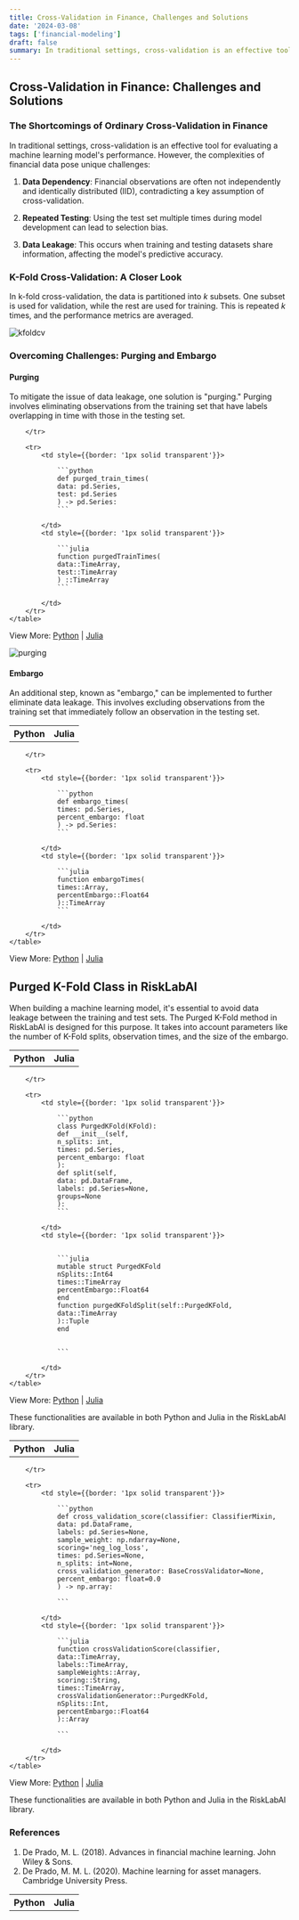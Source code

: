 ```yaml
---
title: Cross-Validation in Finance, Challenges and Solutions
date: '2024-03-08'
tags: ['financial-modeling']
draft: false
summary: In traditional settings, cross-validation is an effective tool for evaluating a machine learning model's performance. However, the complexities of financial data pose unique challenges.
---
```


## Cross-Validation in Finance: Challenges and Solutions

### The Shortcomings of Ordinary Cross-Validation in Finance

In traditional settings, cross-validation is an effective tool for evaluating a machine learning model's performance. However, the complexities of financial data pose unique challenges:

1. **Data Dependency**: Financial observations are often not independently and identically distributed (IID), contradicting a key assumption of cross-validation.
  
2. **Repeated Testing**: Using the test set multiple times during model development can lead to selection bias.

3. **Data Leakage**: This occurs when training and testing datasets share information, affecting the model's predictive accuracy.

### K-Fold Cross-Validation: A Closer Look

In k-fold cross-validation, the data is partitioned into $k$ subsets. One subset is used for validation, while the rest are used for training. This is repeated $k$ times, and the performance metrics are averaged.

![kfoldcv](/static/Figs/financial-modeling/kFoldCV.png)

### Overcoming Challenges: Purging and Embargo

#### Purging

To mitigate the issue of data leakage, one solution is "purging." Purging involves eliminating observations from the training set that have labels overlapping in time with those in the testing set.

<div style={{display: 'flex', justifyContent: 'center'}}>
    <table style={{tableLayout: 'fixed', width: '90%'}}>
        <tr>
            <th style={{width: '50%', textAlign: 'center', color: 'darkgoldenrod', fontFamily:'sans-serif', fontSize: '1.25rem',}}>Python</th>
            <th style={{width: '50%', textAlign: 'center', color: 'rebeccapurple', fontFamily:'sans-serif', fontSize: '1.25rem', }}>Julia</th>

        </tr>

        <tr>
            <td style={{border: '1px solid transparent'}}>

                ```python
                def purged_train_times(
                data: pd.Series,
                test: pd.Series
                ) -> pd.Series:
                ```

            </td>
            <td style={{border: '1px solid transparent'}}>

                ```julia
                function purgedTrainTimes(
                data::TimeArray,
                test::TimeArray
                ) ::TimeArray
                ```

            </td>
        </tr>
    </table>
</div>

View More: [Python](https://www.github.com/risklabai/RiskLabAI.py) | [Julia](https://www.github.com/risklabai/RiskLabAI.jl)

![purging](/static/Figs/financial-modeling/Purging.png)

#### Embargo

An additional step, known as "embargo," can be implemented to further eliminate data leakage. This involves excluding observations from the training set that immediately follow an observation in the testing set.

<div style={{display: 'flex', justifyContent: 'center'}}>
    <table style={{tableLayout: 'fixed', width: '90%'}}>
        <tr>
            <th style={{width: '50%', textAlign: 'center', color: 'darkgoldenrod', fontFamily:'sans-serif', fontSize: '1.25rem',}}>Python</th>
            <th style={{width: '50%', textAlign: 'center', color: 'rebeccapurple', fontFamily:'sans-serif', fontSize: '1.25rem', }}>Julia</th>

        </tr>

        <tr>
            <td style={{border: '1px solid transparent'}}>

                ```python
                def embargo_times(
                times: pd.Series,
                percent_embargo: float
                ) -> pd.Series:
                ```

            </td>
            <td style={{border: '1px solid transparent'}}>

                ```julia
                function embargoTimes(
                times::Array,
                percentEmbargo::Float64
                )::TimeArray
                ```

            </td>
        </tr>
    </table>
</div>

View More: [Python](https://www.github.com/risklabai/RiskLabAI.py) | [Julia](https://www.github.com/risklabai/RiskLabAI.jl)

## Purged K-Fold Class in RiskLabAI

When building a machine learning model, it's essential to avoid data leakage between the training and test sets. The Purged K-Fold method in RiskLabAI is designed for this purpose. It takes into account parameters like the number of K-Fold splits, observation times, and the size of the embargo.

<div style={{display: 'flex', justifyContent: 'center'}}>
    <table style={{tableLayout: 'fixed', width: '90%'}}>
        <tr>
            <th style={{width: '50%', textAlign: 'center', color: 'darkgoldenrod', fontFamily:'sans-serif', fontSize: '1.25rem',}}>Python</th>
            <th style={{width: '50%', textAlign: 'center', color: 'rebeccapurple', fontFamily:'sans-serif', fontSize: '1.25rem', }}>Julia</th>

        </tr>

        <tr>
            <td style={{border: '1px solid transparent'}}>

                ```python
                class PurgedKFold(KFold):
                def __init__(self,
                n_splits: int,
                times: pd.Series,
                percent_embargo: float
                ):
                def split(self,
                data: pd.DataFrame,
                labels: pd.Series=None,
                groups=None
                ):
                ```

            </td>
            <td style={{border: '1px solid transparent'}}>


                ```julia
                mutable struct PurgedKFold
                nSplits::Int64
                times::TimeArray
                percentEmbargo::Float64
                end
                function purgedKFoldSplit(self::PurgedKFold,
                data::TimeArray
                )::Tuple
                end


                ```

            </td>
        </tr>
    </table>
</div>

View More: [Python](https://www.github.com/risklabai/RiskLabAI.py) | [Julia](https://www.github.com/risklabai/RiskLabAI.jl)

These functionalities are available in both Python and Julia in the RiskLabAI library.

<div style={{display: 'flex', justifyContent: 'center'}}>
    <table style={{tableLayout: 'fixed', width: '90%'}}>
        <tr>
            <th style={{width: '50%', textAlign: 'center', color: 'darkgoldenrod', fontFamily:'sans-serif', fontSize: '1.25rem',}}>Python</th>
            <th style={{width: '50%', textAlign: 'center', color: 'rebeccapurple', fontFamily:'sans-serif', fontSize: '1.25rem', }}>Julia</th>

        </tr>

        <tr>
            <td style={{border: '1px solid transparent'}}>

                ```python
                def cross_validation_score(classifier: ClassifierMixin,
                data: pd.DataFrame,
                labels: pd.Series=None,
                sample_weight: np.ndarray=None,
                scoring='neg_log_loss',
                times: pd.Series=None,
                n_splits: int=None,
                cross_validation_generator: BaseCrossValidator=None,
                percent_embargo: float=0.0
                ) -> np.array:

                ```

            </td>
            <td style={{border: '1px solid transparent'}}>

                ```julia
                function crossValidationScore(classifier,
                data::TimeArray,
                labels::TimeArray,
                sampleWeights::Array,
                scoring::String,
                times::TimeArray,
                crossValidationGenerator::PurgedKFold,
                nSplits::Int,
                percentEmbargo::Float64
                )::Array

                ```

            </td>
        </tr>
    </table>
</div>

View More: [Python](https://www.github.com/risklabai/RiskLabAI.py) | [Julia](https://www.github.com/risklabai/RiskLabAI.jl)

These functionalities are available in both Python and Julia in the RiskLabAI library.

### References

1. De Prado, M. L. (2018). Advances in financial machine learning. John Wiley & Sons.
2. De Prado, M. M. L. (2020). Machine learning for asset managers. Cambridge University Press.